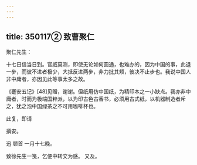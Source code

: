 ```yaml
---
---
---
```

title: 350117② 致曹聚仁
---




聚仁先生：

十七日信当日到。官威莫测，即使无论如何圆通，也难办的，因为中国的事，此退一步，而彼不进者极少，大抵反进两步，非力批其颊，彼决不止步也。我说中国人非中庸者，亦因见此等事太多之故。

《蹇安五记》[48]见赠，谢谢。但纸用仿中国纸，为精印本之一小缺点。我亦非中庸者，时而为极端国粹派，以为印古色古香书，必须用古式纸，以机器制造者斥之，犹之泡中国绿茶之不可用咖啡杯也。

此复，即请

撰安。

迅 顿首 一月十七晚。

致徐先生一笺，乞便中转交为感。 又及。